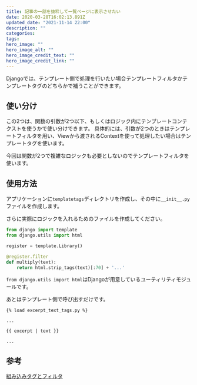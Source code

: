 ```yaml
---
title: 記事の一部を抜粋して一覧ページに表示させたい
date: 2020-03-28T16:02:13.891Z
updated_date: "2021-11-14 22:00"
description: ""
categories:
tags:
hero_image: ""
hero_image_alt: ""
hero_image_credit_text: ""
hero_image_credit_link: ""
---
```

Djangoでは、テンプレート側で処理を行いたい場合テンプレートフィルタかテンプレートタグのどちらかで補うことができます。

## 使い分け
この2つは、関数の引数が2つ以下、もしくはロジック内にテンプレートコンテクストを使うかで使い分けできます。
具体的には、引数が2つのときはテンプレートフィルタを用い、Viewから渡されるContextを使って処理したい場合はテンプレートタグを使います。

今回は関数が2つで複雑なロジックも必要としないのでテンプレートフィルタを使います。

## 使用方法
アプリケーションに`templatetags`ディレクトリを作成し、その中に`__init__.py`ファイルを作成します。

さらに実際にロジックを入れるためのファイルを作成してください。

```py:excerpt_text_tags.py
from django import template
from django.utils import html

register = template.Library()

@register.filter
def multiply(text):
    return html.strip_tags(text)[:70] + '...'
```
`from django.utils import html`はDjangoが用意しているユーティリティモジュールです。

あとはテンプレート側で呼び出すだけです。

```
{% load excerpt_text_tags.py %}

...

{{ excerpt | text }}

...

```

## 参考
[組み込みタグとフィルタ](https://docs.djangoproject.com/ja/2.2/ref/templates/builtins/)
